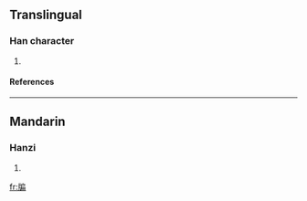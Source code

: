 ==Translingual==
===Han character===
{{Han char|rn=91|rad=片|as=09|sn=13|four=|canj=中中竹尸月 (LLHSB), 中中戈尸月 (LLISB), 中弓竹尸月 (LNHSB), 中弓戈尸月 (LNISB), X中中竹尸 (XLLHS), X中中戈尸 (XLLIS), X中弓竹尸 (XLNHS), X中弓戈尸 (XLNIS)}}
# {{defn|Han|sort=片09}}
====References====
{{Han ref|kx=0694.020|dkj=19870|dj=1107.120|hdz=32019.030|uh=7251|ud=29265}}

----
==Mandarin==
===Hanzi===
{{cmn-hanzi|pin=[[biān]] ([[bian1]])|wg=pien<sup>1</sup>}}
# {{defn|Mandarin}}

[[fr:牑]]